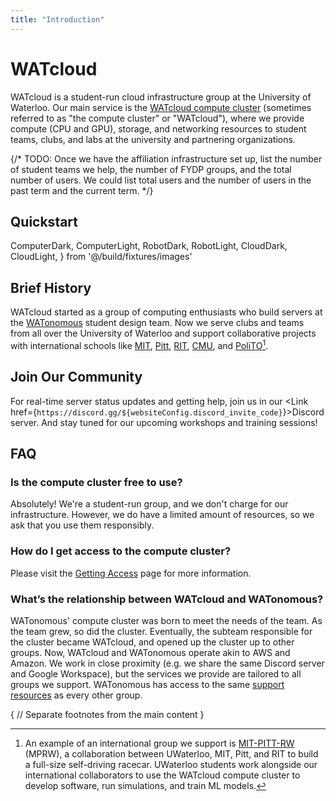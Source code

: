 ```yaml
---
title: "Introduction"
---
```


# WATcloud


WATcloud is a student-run cloud infrastructure group at the University of Waterloo.
Our main service is the [WATcloud compute cluster](/docs/compute-cluster/overview) (sometimes referred to as "the compute cluster" or "WATcloud"),
where we provide compute (CPU and GPU), storage, and networking resources to student teams, clubs, and labs at the university and partnering organizations.

{/*
TODO: Once we have the affiliation infrastructure set up, list the number of student teams we help, the number of FYDP groups, and the total number of users.
We could list total users and the number of users in the past term and the current term.
*/}

## Quickstart

  ComputerDark,
  ComputerLight,
  RobotDark,
  RobotLight,
  CloudDark,
  CloudLight,
} from '@/build/fixtures/images'

<Cards num={3}>
  <Cards.Card image arrow title="Get Access" href="/docs/compute-cluster/getting-access">
    <span className="hidden dark:block"><Picture alt="Abstract Computer (Dark)" image={ComputerDark} /></span>
    <span className="dark:hidden"><Picture alt="Abstract Computer (Light)" image={ComputerLight} /></span>
  </Cards.Card>
  <Cards.Card image arrow title="View Specs" href="/machines">
    <span className="hidden dark:block"><Picture alt="Robot with GPU (Dark)" image={RobotDark} /></span>
    <span className="dark:hidden"><Picture alt="Robot with GPU (Light)" image={RobotLight} /></span>
  </Cards.Card>
  <Cards.Card image arrow title="Get Involved" href="/get-involved">
    <span className="hidden dark:block"><Picture alt="Constructing the Cloud (Dark)" image={CloudDark} /></span>
    <span className="dark:hidden"><Picture alt="Constructing the Cloud (Light)" image={CloudLight} /></span>
  </Cards.Card>
</Cards>

## Brief History

WATcloud started as a group of computing enthusiasts who build servers at the [WATonomous][wato] student design team. Now we serve clubs
and teams from all over the University of Waterloo and support collaborative projects with international schools like [MIT][mit],
[Pitt][pitt], [RIT][rit], [CMU][cmu], and [PoliTO][polito][^international-collaboration].

[^international-collaboration]: An example of an international group we support is [MIT-PITT-RW][mprw] (MPRW), a collaboration between UWaterloo,
MIT, Pitt, and RIT to build a full-size self-driving racecar. UWaterloo students work alongside our international collaborators to use the
WATcloud compute cluster to develop software, run simulations, and train ML models.

[wato]: https://watonomous.ca
[mit]: https://mit.edu
[pitt]: https://pitt.edu
[rit]: https://rit.edu
[cmu]: https://cmu.edu
[polito]: https://www.polito.it/
[mprw]: https://mitpittrw.com


## Join Our Community
For real-time server status updates and getting help, join us in our <Link href={`https://discord.gg/${websiteConfig.discord_invite_code}`}>Discord server</Link>. And stay tuned for our upcoming workshops and training sessions!

## FAQ

### Is the compute cluster free to use?

Absolutely! We're a student-run group, and we don't charge for our infrastructure. However, we do have a limited amount of resources, so we ask that you use them responsibly.

### How do I get access to the compute cluster?

Please visit the [Getting Access](/docs/compute-cluster/getting-access) page for more information.

### What’s the relationship between WATcloud and WATonomous?

WATonomous' compute cluster was born to meet the needs of the team. As the team grew, so did the cluster. Eventually, the subteam responsible for the cluster
became WATcloud, and opened up the cluster up to other groups. Now, WATcloud and WATonomous operate akin to AWS and Amazon.
We work in close proximity (e.g. we share the same Discord server and Google Workspace), but the services we provide are tailored to all groups we support.
WATonomous has access to the same [support resources](/docs/compute-cluster/support-resources) as every other group.


{
// Separate footnotes from the main content
}

<Separator className="mt-6" />
